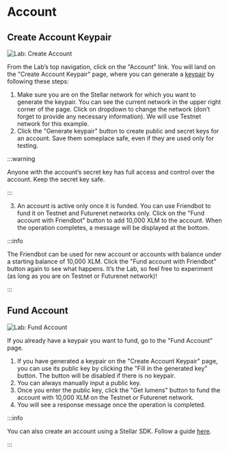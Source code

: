 # Account

## Create Account Keypair

![Lab: Create Account](/assets/lab/lab-account-create.png)

From the Lab’s top navigation, click on the "Account" link. You will land on the "Create Account Keypair" page, where you can generate a [keypair](../../../learn/glossary.mdx#keypair) by following these steps:

1. Make sure you are on the Stellar network for which you want to generate the keypair. You can see the current network in the upper right corner of the page. Click on dropdown to change the network (don’t forget to provide any necessary information). We will use Testnet network for this example.
2. Click the "Generate keypair" button to create public and secret keys for an account. Save them someplace safe, even if they are used only for testing.

:::warning

Anyone with the account’s secret key has full access and control over the account. Keep the secret key safe.

:::

3. An account is active only once it is funded. You can use Friendbot to fund it on Testnet and Futurenet networks only. Click on the "Fund account with Friendbot" button to add 10,000 XLM to the account. When the operation completes, a message will be displayed at the bottom.

:::info

The Friendbot can be used for new account or accounts with balance under a starting balance of 10,000 XLM. Click the "Fund account with Friendbot" button again to see what happens. It’s the Lab, so feel free to experiment (as long as you are on Testnet or Futurenet network)!

:::

## Fund Account

![Lab: Fund Account](/assets/lab/lab-account-fund.png)

If you already have a keypair you want to fund, go to the "Fund Account" page.

1. If you have generated a keypair on the "Create Account Keypair" page, you can use its public key by clicking the "Fill in the generated key" button. The button will be disabled if there is no keypair.
2. You can always manually input a public key.
3. Once you enter the public key, click the "Get lumens" button to fund the account with 10,000 XLM on the Testnet or Futurenet network.
4. You will see a response message once the operation is completed.

:::info

You can also create an account using a Stellar SDK. Follow a guide [here](../../../build/guides/basics/create-account.mdx).

:::
